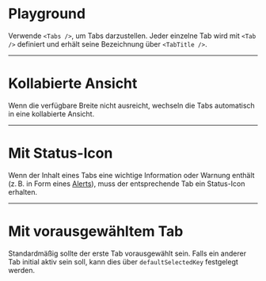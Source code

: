 # Playground

Verwende `<Tabs />`, um Tabs darzustellen. Jeder einzelne Tab wird mit `<Tab />` definiert und erhält seine Bezeichnung über `<TabTitle />`.

<LiveCodeEditor example="content" />

---

# Kollabierte Ansicht

Wenn die verfügbare Breite nicht ausreicht, wechseln die Tabs automatisch in eine kollabierte Ansicht.

<LiveCodeEditor example="collapsed" editorCollapsed />

---

# Mit Status-Icon

Wenn der Inhalt eines Tabs eine wichtige Information oder Warnung enthält (z. B. in Form eines [Alerts](/03-components/status/alert/overview)), muss der entsprechende Tab ein Status-Icon erhalten.

<LiveCodeEditor example="status" editorCollapsed />

---

# Mit vorausgewähltem Tab

Standardmäßig sollte der erste Tab vorausgewählt sein. Falls ein anderer Tab initial aktiv sein soll, kann dies über `defaultSelectedKey` festgelegt werden.

<LiveCodeEditor example="default-selected" editorCollapsed />
